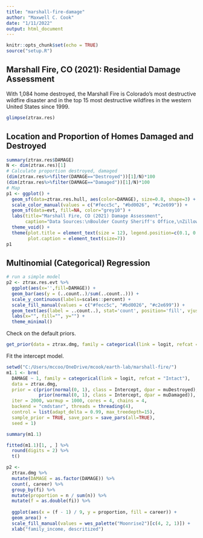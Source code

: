 ```yaml
---
title: "marshall-fire-damage"
author: "Maxwell C. Cook"
date: "1/11/2022"
output: html_document
---
```


```r
knitr::opts_chunk$set(echo = TRUE)
source("setup.R")
```

## Marshall Fire, CO (2021): Residential Damage Assessment

With 1,084 home destroyed, the Marshall Fire is Colorado's most destructive wildfire disaster and in the top 15 most destructive wildfires in the western United States since 1999. 

```r
glimpse(ztrax.res)
```

## Location and Proportion of Homes Damaged and Destroyed

```r
summary(ztrax.res$DAMAGE)
N <- dim(ztrax.res)[1]
# Calculate proportion destroyed, damaged
(dim(ztrax.res%>%filter(DAMAGE=="Destroyed"))[1]/N)*100
(dim(ztrax.res%>%filter(DAMAGE=="Damaged"))[1]/N)*100
# Map
p1 <- ggplot() +
  geom_sf(data=ztrax.res.hull, aes(color=DAMAGE), size=0.8, shape=3) +
  scale_color_manual(values = c("#fecc5c", "#bd0026", "#c2e699")) +
  geom_sf(data=evt, fill=NA, color="grey10") +
  labs(title="Marshall Fire, CO (2021) Damage Assessment",
       caption="Data Sources:\nBoulder County Sheriff's Office,\nZillow Transaction and Assessment Database (ZTRAX),\nNIFC Current Fire Perimeters") +
  theme_void() +
  theme(plot.title = element_text(size = 12), legend.position=c(0.1, 0.85),
        plot.caption = element_text(size=7))
p1
```

## Multinomial (Categorical) Regression

```r
# run a simple model
p2 <- ztrax.res.evt %>%
  ggplot(aes(x='',fill=DAMAGE)) +
  geom_bar(aes(y = (..count..)/sum(..count..))) + 
  scale_y_continuous(labels=scales::percent) +
  scale_fill_manual(values = c("#fecc5c", "#bd0026", "#c2e699")) +
  geom_text(aes(label = ..count..), stat='count', position='fill', vjust=1, size=2.5) +
  labs(x="", fill="", y="") +
  theme_minimal()
```

Check on the default priors.

```r
get_prior(data = ztrax.dmg, family = categorical(link = logit, refcat = "Intact"), DAMAGE ~ 1)
```

Fit the intercept model.

```r
setwd("C:/Users/mccoo/OneDrive/mcook/earth-lab/marshall-fire/")
m1.1 <- brm(
  DAMAGE ~ 1, family = categorical(link = logit, refcat = "Intact"),
  data = ztrax.dmg,
  prior = c(prior(normal(0, 1), class = Intercept, dpar = muDestroyed),
            prior(normal(0, 1), class = Intercept, dpar = muDamaged)),
  iter = 2000, warmup = 1000, cores = 4, chains = 4,
  backend = "cmdstanr", threads = threading(4),
  control = list(adapt_delta = 0.99, max_treedepth=15), 
  sample_prior = TRUE, save_pars = save_pars(all=TRUE),
  seed = 1)
```

```r
summary(m1.1)
```

```r
fitted(m1.1)[1, , ] %>% 
  round(digits = 2) %>% 
  t()
```

```r
p2 <-
  ztrax.dmg %>% 
  mutate(DAMAGE = as.factor(DAMAGE)) %>%
  count(, career) %>% 
  group_by(fi) %>% 
  mutate(proportion = n / sum(n)) %>% 
  mutate(f = as.double(fi)) %>% 
  
  ggplot(aes(x = (f - 1) / 9, y = proportion, fill = career)) +
  geom_area() +
  scale_fill_manual(values = wes_palette("Moonrise2")[c(4, 2, 1)]) +
  xlab("family_income, descritized")
```

```r

```

```r

```

